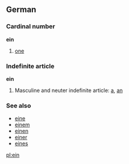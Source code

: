==German==
===Cardinal number===
'''ein'''

# [[one]]

===Indefinite article===
'''ein'''

# Masculine and neuter indefinite article: [[a]], [[an]]

===See also===
*[[eine]]
*[[einem]]
*[[einen]]
*[[einer]]
*[[eines]]

[[pl:ein]]